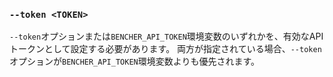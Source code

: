### `--token <TOKEN>`

`--token`オプションまたは`BENCHER_API_TOKEN`環境変数のいずれかを、有効なAPIトークンとして設定する必要があります。
両方が指定されている場合、`--token`オプションが`BENCHER_API_TOKEN`環境変数よりも優先されます。